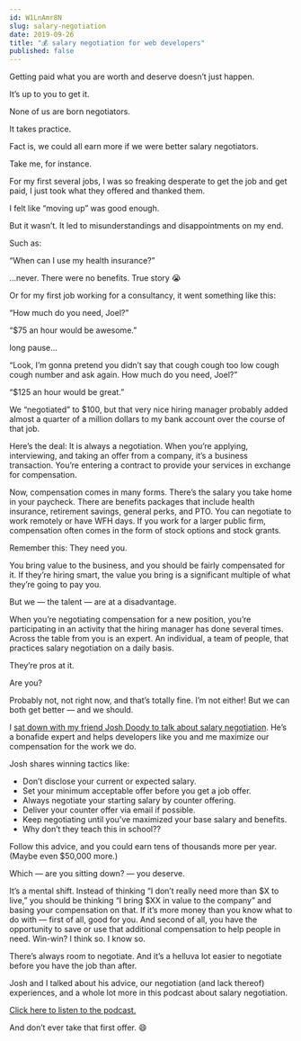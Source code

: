 ```yaml
---
id: W1LnAmr8N
slug: salary-negotiation
date: 2019-09-26
title: "💰 salary negotiation for web developers"
published: false
---
```


Getting paid what you are worth and deserve doesn’t just happen.

It’s up to you to get it.

None of us are born negotiators.

It takes practice.

Fact is, we could all earn more if we were better salary negotiators.

Take me, for instance.

For my first several jobs, I was so freaking desperate to get the job and get paid, I just took what they offered and thanked them.

I felt like “moving up” was good enough.

But it wasn’t. It led to misunderstandings and disappointments on my end.

Such as:

“When can I use my health insurance?”

…never. There were no benefits. True story 😭

Or for my first job working for a consultancy, it went something like this:

“How much do you need, Joel?”

“$75 an hour would be awesome.”

long pause…

“Look, I’m gonna pretend you didn’t say that cough cough too low cough cough number and ask again. How much do you need, Joel?”

“$125 an hour would be great.”

We “negotiated” to $100, but that very nice hiring manager probably added almost a quarter of a million dollars to my bank account over the course of that job.

Here’s the deal: It is always a negotiation. When you’re applying, interviewing, and taking an offer from a company, it’s a business transaction. You’re entering a contract to provide your services in exchange for compensation.

Now, compensation comes in many forms. There’s the salary you take home in your paycheck. There are benefits packages that include health insurance, retirement savings, general perks, and PTO. You can negotiate to work remotely or have WFH days. If you work for a larger public firm, compensation often comes in the form of stock options and stock grants.

Remember this: They need you.

You bring value to the business, and you should be fairly compensated for it. If they’re hiring smart, the value you bring is a significant multiple of what they’re going to pay you.

But we — the talent — are at a disadvantage.

When you’re negotiating compensation for a new position, you’re participating in an activity that the hiring manager has done several times. Across the table from you is an expert. An individual, a team of people, that practices salary negotiation on a daily basis.

They’re pros at it.

Are you?

Probably not, not right now, and that’s totally fine. I’m not either! But we can both get better — and we should.

I [sat down with my friend Josh Doody to talk about salary negotiation](https://egghead.io/podcasts/negotiating-your-salary-and-advancing-your-career-with-josh-doody?utm_source=ck&utm_medium=email&utm_content=salary-negotiation). He’s a bonafide expert and helps developers like you and me maximize our compensation for the work we do.

Josh shares winning tactics like:

* Don’t disclose your current or expected salary.
* Set your minimum acceptable offer before you get a job offer.
* Always negotiate your starting salary by counter offering.
* Deliver your counter offer via email if possible.
* Keep negotiating until you’ve maximized your base salary and benefits.
* Why don’t they teach this in school??

Follow this advice, and you could earn tens of thousands more per year. (Maybe even $50,000 more.)

Which — are you sitting down? — you deserve.

It’s a mental shift. Instead of thinking “I don’t really need more than $X to live,” you should be thinking “I bring $XX in value to the company” and basing your compensation on that. If it’s more money than you know what to do with — first of all, good for you. And second of all, you have the opportunity to save or use that additional compensation to help people in need. Win-win? I think so. I know so.

There’s always room to negotiate. And it’s a helluva lot easier to negotiate before you have the job than after.

Josh and I talked about his advice, our negotiation (and lack thereof) experiences, and a whole lot more in this podcast about salary negotiation.

[Click here to listen to the podcast.](https://egghead.io/podcasts/negotiating-your-salary-and-advancing-your-career-with-josh-doody?utm_source=ck&utm_medium=email&utm_content=salary-negotiation)

And don’t ever take that first offer. 😄